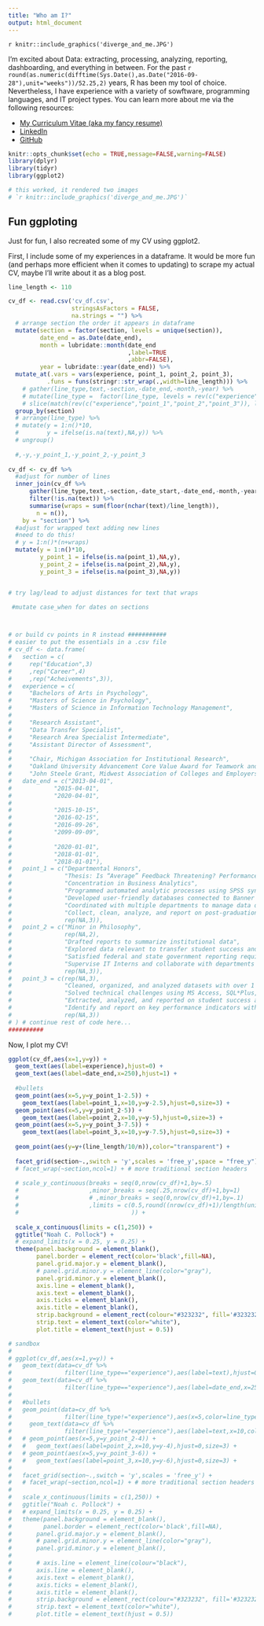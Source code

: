 ```yaml
---
title: "Who am I?"
output: html_document
---
```


`r knitr::include_graphics('diverge_and_me.JPG')`

I'm excited about Data: extracting, processing, analyzing, reporting, dashboarding, and everything in between. For the past `r round(as.numeric(difftime(Sys.Date(),as.Date("2016-09-28"),unit="weeks"))/52.25,2)` years, R has been my tool of choice. Nevertheless, I have experience with a variety of sowftware, programming languages, and IT project types. You can learn more about me via the following resources:

* <a href="np_cv.pdf" target="_blank"> My Curriculum Vitae (aka my fancy resume) </a>
* <a href="https://www.linkedin.com/in/noah-pollock-5b5804157/" target="_blank"> LinkedIn </a>
* <a href="https://github.com/ncpollock/" target="_blank"> GitHub </a>


```r
knitr::opts_chunk$set(echo = TRUE,message=FALSE,warning=FALSE)
library(dplyr)
library(tidyr)
library(ggplot2)

# this worked, it rendered two images
# `r knitr::include_graphics('diverge_and_me.JPG')`
```


## Fun ggploting

Just for fun, I also recreated some of my CV using ggplot2.

First, I include some of my experiences in a dataframe. It would be more fun (and perhaps more efficient when it comes to updating) to scrape my actual CV, maybe I'll write about it as a blog post.

```r

line_length <- 110

cv_df <- read.csv('cv_df.csv',
                  stringsAsFactors = FALSE,
                  na.strings = "") %>%
  # arrange section the order it appears in dataframe
  mutate(section = factor(section, levels = unique(section)),
         date_end = as.Date(date_end),
         month = lubridate::month(date_end
                                  ,label=TRUE
                                  ,abbr=FALSE),
         year = lubridate::year(date_end)) %>% 
  mutate_at(.vars = vars(experience, point_1, point_2, point_3),
           .funs = funs(stringr::str_wrap(.,width=line_length))) %>%
    # gather(line_type,text,-section,-date_end,-month,-year) %>%
    # mutate(line_type =  factor(line_type, levels = rev(c("experience","point_1","point_2","point_3")))) %>%
    # slice(match(rev(c("experience","point_1","point_2","point_3")), line_type)) %>% # custome sort order
  group_by(section)
  # arrange(line_type) %>%
  # mutate(y = 1:n()*10,
  #        y = ifelse(is.na(text),NA,y)) %>%
  # ungroup()
  
  #,-y,-y_point_1,-y_point_2,-y_point_3
  
cv_df <- cv_df %>%
  #adjust for number of lines
  inner_join(cv_df %>%
      gather(line_type,text,-section,-date_start,-date_end,-month,-year) %>%
      filter(!is.na(text)) %>%
      summarise(wraps = sum(floor(nchar(text)/line_length)),
        n = n()),
    by = "section") %>%
  #adjust for wrapped text adding new lines
  #need to do this!
  # y = 1:n()*(n+wraps)
  mutate(y = 1:n()*10,
         y_point_1 = ifelse(is.na(point_1),NA,y),
         y_point_2 = ifelse(is.na(point_2),NA,y),
         y_point_3 = ifelse(is.na(point_3),NA,y))


# try lag/lead to adjust distances for text that wraps

 #mutate case_when for dates on sections



# or build cv points in R instead ###########
# easier to put the essentials in a .csv file
# cv_df <- data.frame(
#   section = c(
#     rep("Education",3)
#     ,rep("Career",4)
#     ,rep("Acheivements",3)),
#   experience = c(
#     "Bachelors of Arts in Psychology",
#     "Masters of Science in Psychology",
#     "Masters of Science in Information Technology Management",
#     
#     "Research Assistant",
#     "Data Transfer Specialist",
#     "Research Area Specialist Intermediate",
#     "Assistant Director of Assessment",
#     
#     "Chair, Michigan Association for Institutional Research",
#     "Oakland University Advancement Core Value Award for Teamwork and Community",
#     "John Steele Grant, Midwest Association of Colleges and Employers"),
#   date_end = c("2013-04-01",
#            "2015-04-01",
#            "2020-04-01",
#            
#            "2015-10-15",
#            "2016-02-15",
#            "2016-09-26",
#            "2099-09-09",
#            
#            "2020-01-01",
#            "2018-01-01",
#            "2018-01-01"),
#   point_1 = c("Departmental Honors",
#               "Thesis: Is “Average” Feedback Threatening? Performance Feedback and the Stress-Buffering Model of High Self-Esteem",
#               "Concentration in Business Analytics",
#               "Programmed automated analytic processes using SPSS syntax and R",
#               "Developed user-friendly databases connected to Banner (Ellucian ERP System)",
#               "Coordinated with multiple departments to manage data definitions and integrity",
#               "Collect, clean, analyze, and report on post-graduation success data",
#               rep(NA,3)),
#   point_2 = c("Minor in Philosophy",
#               rep(NA,2),
#               "Drafted reports to summarize institutional data",
#               "Explored data relevant to transfer student success and articulation",
#               "Satisfied federal and state government reporting requirements",
#               "Supervise IT Interns and collaborate with departments across campus",
#               rep(NA,3)),
#   point_3 = c(rep(NA,3),
#               "Cleaned, organized, and analyzed datasets with over 1 million rows and 100 columns",
#               "Solved technical challenges using MS Access, SQL*Plus, VBA, and Batch scripting",
#               "Extracted, analyzed, and reported on student success and program review data",
#               "Identify and report on key performance indicators within the department",
#               rep(NA,3))
# ) # continue rest of code here...
##########


```

Now, I plot my CV!

```r

ggplot(cv_df,aes(x=1,y=y)) +
  geom_text(aes(label=experience),hjust=0) +
  geom_text(aes(label=date_end,x=250),hjust=1) +
  
  #bullets
  geom_point(aes(x=5,y=y_point_1-2.5)) +
    geom_text(aes(label=point_1,x=10,y=y-2.5),hjust=0,size=3) +
  geom_point(aes(x=5,y=y_point_2-5)) +
    geom_text(aes(label=point_2,x=10,y=y-5),hjust=0,size=3) +
  geom_point(aes(x=5,y=y_point_3-7.5)) +
    geom_text(aes(label=point_3,x=10,y=y-7.5),hjust=0,size=3) +
  
  geom_point(aes(y=y+(line_length/10/n)),color="transparent") +
  
  facet_grid(section~.,switch = 'y',scales = 'free_y',space = "free_y") + 
  # facet_wrap(~section,ncol=1) + # more traditional section headers
  
  # scale_y_continuous(breaks = seq(0,nrow(cv_df)+1,by=.5)
  #                    ,minor_breaks = seq(.25,nrow(cv_df)+1,by=1)
  #                    # ,minor_breaks = seq(0,nrow(cv_df)+1,by=.1)
  #                    ,limits = c(0.5,round((nrow(cv_df)+1)/length(unique(cv_df$section)),1)
  #                                )) +
  
  scale_x_continuous(limits = c(1,250)) +
  ggtitle("Noah C. Pollock") +
  # expand_limits(x = 0.25, y = 0.25) +
  theme(panel.background = element_blank(),
        panel.border = element_rect(color='black',fill=NA),
        panel.grid.major.y = element_blank(),
        # panel.grid.minor.y = element_line(color="gray"),
        panel.grid.minor.y = element_blank(),
        axis.line = element_blank(),
        axis.text = element_blank(),
        axis.ticks = element_blank(),
        axis.title = element_blank(),
        strip.background = element_rect(colour="#323232", fill='#323232'),
        strip.text = element_text(color="white"),
        plot.title = element_text(hjust = 0.5))

# sandbox
# 
# ggplot(cv_df,aes(x=1,y=y)) +
#   geom_text(data=cv_df %>%
#               filter(line_type=="experience"),aes(label=text),hjust=0) +
#   geom_text(data=cv_df %>%
#               filter(line_type=="experience"),aes(label=date_end,x=250),hjust=1) +
#   
#   #bullets
#   geom_point(data=cv_df %>%
#               filter(line_type!="experience"),aes(x=5,color=line_type)) +
#     geom_text(data=cv_df %>%
#               filter(line_type!="experience"),aes(label=text,x=10,color=line_type),hjust=0,size=3) +
#   # geom_point(aes(x=5,y=y_point_2-4)) +
#   #   geom_text(aes(label=point_2,x=10,y=y-4),hjust=0,size=3) +
#   # geom_point(aes(x=5,y=y_point_3-6)) +
#   #   geom_text(aes(label=point_3,x=10,y=y-6),hjust=0,size=3) +
#   
#   facet_grid(section~.,switch = 'y',scales = 'free_y') + 
#   # facet_wrap(~section,ncol=1) + # more traditional section headers
# 
#   scale_x_continuous(limits = c(1,250)) +
#   ggtitle("Noah c. Pollock") +
#   # expand_limits(x = 0.25, y = 0.25) +
#   theme(panel.background = element_blank(),
#         panel.border = element_rect(color='black',fill=NA),
#       panel.grid.major.y = element_blank(),
#       # panel.grid.minor.y = element_line(color="gray"),
#       panel.grid.minor.y = element_blank(),
#       
#       # axis.line = element_line(colour="black"),
#       axis.line = element_blank(),
#       axis.text = element_blank(),
#       axis.ticks = element_blank(),
#       axis.title = element_blank(),
#       strip.background = element_rect(colour="#323232", fill='#323232'),
#       strip.text = element_text(color="white"),
#       plot.title = element_text(hjust = 0.5))

```

